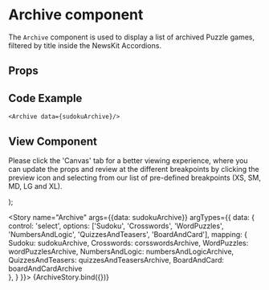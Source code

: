 
<Meta
  title="Newskit Components/Puzzles/Archive"
  component={Archive}
/>

# Archive component
The `Archive` component is used to display a list of archived Puzzle games, filtered by title inside the NewsKit Accordions.

## Props 
<Props of={Archive} />

## Code Example
`<Archive data={sudokuArchive}/>`

## View Component
Please click the 'Canvas' tab for a better viewing experience, where you can update the props and review at the different breakpoints by clicking the preview icon and selecting from our list of pre-defined breakpoints (XS, SM, MD, LG and XL).

  <NewsKitProvider theme={TimesWebLightTheme}>
    <Block marginInline='space030' marginBlock='space020'>
      <Archive {...{ data }} />
    </Block>
  </NewsKitProvider>
);

<Story name="Archive" args={{data: sudokuArchive}} argTypes={{
  data: {
    control: 'select', 
    options: ['Sudoku', 'Crosswords', 'WordPuzzles', 'NumbersAndLogic', 'QuizzesAndTeasers', 'BoardAndCard'],
    mapping: { 
      Sudoku: sudokuArchive,
      Crosswords: corsswordsArchive,
      WordPuzzles: wordPuzzlesArchive,
      NumbersAndLogic: numbersAndLogicArchive,
      QuizzesAndTeasers: quizzesAndTeasersArchive,
      BoardAndCard: boardAndCardArchive            
    },
  }
}}>
  {ArchiveStory.bind({})}
</Story>

